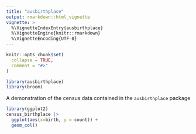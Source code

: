 ```yaml
---
title: "ausbirthplace"
output: rmarkdown::html_vignette
vignette: >
  %\VignetteIndexEntry{ausbirthplace}
  %\VignetteEngine{knitr::rmarkdown}
  %\VignetteEncoding{UTF-8}
---
```


```r
knitr::opts_chunk$set(
  collapse = TRUE,
  comment = "#>"
)
```

```r
library(ausbirthplace)
library(broom)
```

A demonstration of the census data contained in the `ausbirthplace` package

```r
library(ggplot2)
census_birthplace |>
  ggplot(aes(x=birth, y = count)) +
  geom_col()
```
